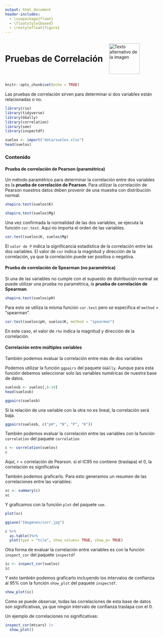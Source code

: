 ```yaml
---
output: html_document
header-includes:
  - \usepackage{float}
  - \floatstyle{boxed}
  - \restylefloat{figure}
---
```


<div style="display:flex; align-items:center;">
  <h1 style="margin:0;">Pruebas de Correlación</h1>
  <img src="Imagenes/HNBI_LOGO1.jpeg" alt="Texto alternativo de la imagen" style="width:100px; margin-left:20px;">
</div>

```r
knitr::opts_chunk$set(echo = TRUE)
```

Las pruebas de correlación sirven para determinar si dos variables están relacionadas o no.

```r
library(rio)
library(tidyverse)
library(GGally)
library(correlation)
library(see)
library(inspectdf)
```

```r
suelos <- import("data/suelos.xlsx")
head(suelos)
```

### Contenido{.tabset .tabset-pills}

#### Prueba de correlación de Pearson (paramétrica)

Un método paramétrico para determinar la correlación entre dos variables es la **prueba de correlación de Pearson**.
Para utilizar la correlación de Pearson nuestros datos deben provenir de una muestra con distribución normal.

```r
shapiro.test(suelos$K)
```

```r
shapiro.test(suelos$Mg)
```

Una vez confirmada la normalidad de las dos variables, se ejecuta la función `cor.test`.
Aquí no importa el orden de las variables.

```r
cor.test(suelos$K, suelos$Mg)
```

El `valor de P` indica la significancia estadística de la correlación entre las dos variables.
El valor de `cor` indica la magnitud y dirección de la correlación, ya que la correlación puede ser positiva o negativa.

#### Prueba de correlación de Spearman (no paramétrica)

Si una de las variables no cumple con el supuesto de distribución normal se puede utilizar una prueba no paramétrica, la **prueba de correlación de Spearman**.

```r
shapiro.test(suelos$pH)
```

Para esto se utiliza la misma función `cor.test` pero se especifica el `method` = "spearman".

```r
cor.test(suelos$pH, suelos$K, method = "spearman")
```

En este caso, el valor de `rho` indica la magnitud y dirección de la correlación.

#### Correlación entre múltiples variables

También podemos evaluar la correlación entre más de dos variables

Podemos utilizar la función `ggpairs` del paquete `GGAlly`. Aunque para esta función debemos seleccionar solo las variables numéricas de nuestra base de datos.

```r
suelosb <- suelos[,6:14]
head(suelosb)
```

```r
ggpairs(suelosb)
```

Si la relación de una variable con la otra no es lineal, la correlación será baja.

```r
ggpairs(suelosb, c("pH", "N", "P", "K"))
```


También podemos evaluar la correlación entre las variables con la función `correlation` del paquete `correlation`

```r
c <- correlation(suelos)
c
```

Aquí, `r` = correlación de Pearson.
si el IC95 no contiene (traslapa) el 0, la correlación es significativa

También podemos graficarlo. Para esto generamos un resumen de las correlaciones entre las variables:

```r
sc <- summary(c)
sc
```

Y graficamos con la función `plot` del paquete `see`.

```r
plot(sc)
```

```r
ggsave("Imagenes/corr.jpg")
```

```r
c %>%
  as.table()%>%
  plot(type = "tile", show_values= TRUE, show_p= TRUE)
```

Otra forma de evaluar la correlación entre variables es con la función `inspect_cor` del paquete `inspectdf`

```r
ic <- inspect_cor(suelos)
ic
```

Y esto también podemos graficarlo incluyendo los intervalos de confianza al 95% con la función `show_plot` del paquete `inspectdf`.

```r
show_plot(ic)
```

Como se puede observar, todas las correlaciones de esta base de datos son significativas, ya que ningún intervalo de confianza traslapa con el 0.

Un ejemplo de correlaciones no significativas:

```r
inspect_cor(mtcars) |>
  show_plot()
```